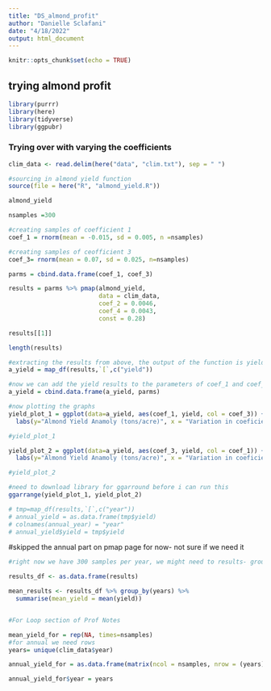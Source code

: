 ```yaml
---
title: "DS_almond_profit"
author: "Danielle Sclafani"
date: "4/18/2022"
output: html_document
---
```


```r
knitr::opts_chunk$set(echo = TRUE)
```


## trying almond profit
```r
library(purrr)
library(here)
library(tidyverse)
library(ggpubr)

```

### Trying over with varying the coefficients


```r
clim_data <- read.delim(here("data", "clim.txt"), sep = " ")

#sourcing in almond yield function
source(file = here("R", "almond_yield.R"))

almond_yield

nsamples =300

#creating samples of coefficient 1
coef_1 = rnorm(mean = -0.015, sd = 0.005, n =nsamples)

#creating samples of ceofficient 3
coef_3= rnorm(mean = 0.07, sd = 0.025, n=nsamples)

parms = cbind.data.frame(coef_1, coef_3)

results = parms %>% pmap(almond_yield, 
                         data = clim_data, 
                         coef_2 = 0.0046, 
                         coef_4 = 0.0043, 
                         const = 0.28)

results[[1]]
```

```r
length(results)
```


```r
#extracting the results from above, the output of the function is yield, so we extract the yield results as a list
a_yield = map_df(results,`[`,c("yield"))

#now we can add the yield results to the parameters of coef_1 and coef_3 that we varied
a_yield = cbind.data.frame(a_yield, parms)

#now plotting the graphs
yield_plot_1 = ggplot(data=a_yield, aes(coef_1, yield, col = coef_3)) +geom_point(cex=2)+
  labs(y="Almond Yield Anamoly (tons/acre)", x = "Variation in coeficient 1")

#yield_plot_1

yield_plot_2 = ggplot(data=a_yield, aes(coef_3, yield, col = coef_1)) +geom_point(cex=2)+
  labs(y="Almond Yield Anamoly (tons/acre)", x = "Variation in coeficient 3")

#yield_plot_2

#need to download library for ggarround before i can run this
ggarrange(yield_plot_1, yield_plot_2) 
```


```r
# tmp=map_df(results,`[`,c("year"))
# annual_yield = as.data.frame(tmp$yield)
# colnames(annual_year) = "year"
# annual_yield$yield = tmp$yield
```

#skipped the annual part on pmap page for now- not sure if we need it


```r
#right now we have 300 samples per year, we might need to results- groupby yield and summarize by mean?--> need to convert results ot a data frame- need to use pivot longer? not 

results_df <- as.data.frame(results)

mean_results <- results_df %>% group_by(years) %>% 
  summarise(mean_yield = mean(yield))


#For Loop section of Prof Notes 

mean_yield_for = rep(NA, times=nsamples)
#for annual we need rows
years= unique(clim_data$year)

annual_yield_for = as.data.frame(matrix(ncol = nsamples, nrow = (years)))

annual_yield_for$year = years
```

